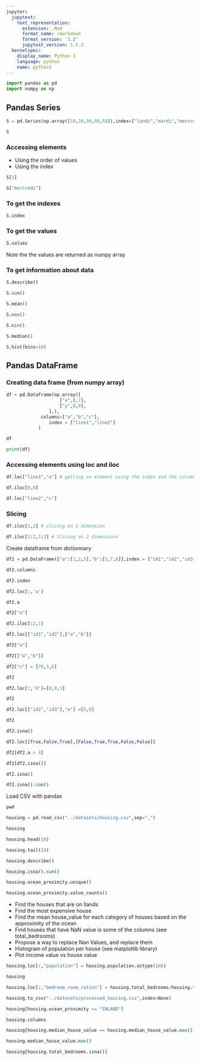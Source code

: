 ```yaml
---
jupyter:
  jupytext:
    text_representation:
      extension: .Rmd
      format_name: rmarkdown
      format_version: '1.2'
      jupytext_version: 1.5.2
  kernelspec:
    display_name: Python 3
    language: python
    name: python3
---
```


```python
import pandas as pd
import numpy as np
```

## Pandas Series

```python
S = pd.Series(np.array([10,20,30,40,50]),index=["lundi","mardi","mercredi","jeudi","vendredi"])
```

```python
S
```

### Accessing elements
- Using the order of values
- Using the index

```python
S[3]
```

```python
S["mercredi"]
```

### To get the indexes

```python
S.index
```

### To get the values

```python
S.values
```

Note the the values are returned as numpy array


### To get information about data

```python
S.describe()
```

```python
S.sum()
```

```python
S.mean()
```

```python
S.max()
```

```python
S.min()
```

```python
S.median()
```

```python
S.hist(bins=10)
```

## Pandas DataFrame


### Creating data frame (from numpy array)

```python
df = pd.DataFrame(np.array([
                    ["x",8,7],
                    ["y",8,9],
                ],),
             columns=["a","b","c"],
                index = ["line1","line2"]
            )
```

```python
df
```

```python
print(df)
```

### Accessing elements using loc and iloc

```python
df.loc["line1","a"] # getting an element using the index and the column name 
```

```python
df.iloc[0,0]
```

```python
df.loc["line2","c"]
```

### Slicing

```python
df.iloc[1,2] # slicing on 1 dimension
```

```python
df.iloc[1:2,1:3] # Slicing on 2 dimensions
```

Create dataframe from dictionnary

```python
df2 = pd.DataFrame({"a":[1,2,5],"b":[5,7,8]},index = ["id1","id2","id3"])
```

```python
df2.columns
```

```python
df2.index
```

```python
df2.loc[:,'a']
```

```python
df2.a
```

```python
df2["a"]
```

```python
df2.iloc[:2,:]
```

```python
df2.loc[["id1","id2"],["a","b"]]
```

```python
df2["a"]
```

```python
df2[["a","b"]]
```

```python
df2["c"] = [78,5,6]
```

```python
df2
```

```python
df2.loc[:,'d']=[8,9,3]
```

```python
df2
```

```python
df2.loc[["id2","id3"],"e"] =[5,8]
```

```python
df2
```

```python
df2.isna()
```

```python
df2.loc[[True,False,True],[False,True,True,False,False]]
```

```python
df2[df2.a > 4]
```

```python
df2[df2.isna()]
```

```python
df2.isna()
```

```python
df2.isna().sum()
```

Load CSV with pandas

```python
pwd
```

```python
housing = pd.read_csv("../datasets/housing.csv",sep=",")
```

```python
housing
```

```python
housing.head(10)
```

```python
housing.tail(10)
```

```python
housing.describe()
```

```python
housing.isna().sum()
```

```python
housing.ocean_proximity.unique()
```

```python
housing.ocean_proximity.value_counts()
```

- Find the houses that are on Ilands
- Find the most expensive house
- Find the mean house_value for each category of houses based on the approximity of the ocean
- Find houses that have NaN value is some of the columns (see total_bedrooms)
- Propose a way to replace Nan Values, and replace them
- Histogram of population per house (see matplotlib library)
- Plot income value vs house value


```python
housing.loc[:,"population"] = housing.population.astype(int)
```

```python
housing
```

```python
housing.loc[:,"bedroom_room_ration"] = housing.total_bedrooms/housing.total_rooms
```

```python
housing.to_csv("../datasets/processed_housing.csv",index=None)
```

```python
housing[housing.ocean_proximity == "INLAND"]
```

```python
housing.columns
```

```python
housing[housing.median_house_value == housing.median_house_value.max()]
```

```python
housing.median_house_value.max()
```

```python
housing[housing.total_bedrooms.isna()]
```

```python

```
